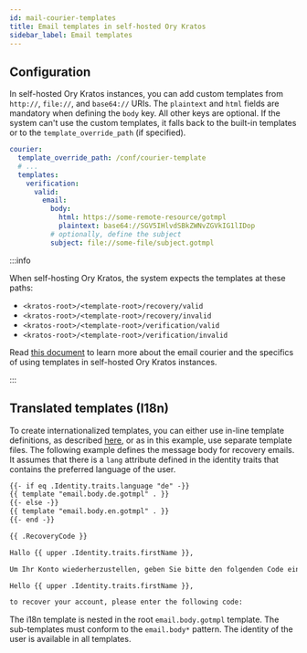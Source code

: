 ```yaml
---
id: mail-courier-templates
title: Email templates in self-hosted Ory Kratos
sidebar_label: Email templates
---
```


## Configuration

In self-hosted Ory Kratos instances, you can add custom templates from `http://`, `file://`, and `base64://` URIs. The `plaintext`
and `html` fields are mandatory when defining the `body` key. All other keys are optional. If the system can't use the custom
templates, it falls back to the built-in templates or to the `template_override_path` (if specified).

```yaml title=path/to/kratos/config.yml
courier:
  template_override_path: /conf/courier-template
  # ...
  templates:
    verification:
      valid:
        email:
          body:
            html: https://some-remote-resource/gotmpl
            plaintext: base64://SGV5IHlvdSBkZWNvZGVkIG1lIDop
          # optionally, define the subject
          subject: file://some-file/subject.gotmpl
```

:::info

When self-hosting Ory Kratos, the system expects the templates at these paths:

- `<kratos-root>/<template-root>/recovery/valid`
- `<kratos-root>/<template-root>/recovery/invalid`
- `<kratos-root>/<template-root>/verification/valid`
- `<kratos-root>/<template-root>/verification/invalid`

Read [this document](../self-hosted/mail-courier-selfhosted) to learn more about the email courier and the specifics of using
templates in self-hosted Ory Kratos instances.

:::

## Translated templates (I18n)

To create internationalized templates, you can either use in-line template definitions, as described
[here](../emails-sms/05_custom-email-templates.mdx#translated-templates-i18n), or as in this example, use separate template files.
The following example defines the message body for recovery emails. It assumes that there is a `lang` attribute defined in the
identity traits that contains the preferred language of the user.

```txt title="<template-root>/recovery_code/valid/email.body.gotmpl"
{{- if eq .Identity.traits.language "de" -}}
{{ template "email.body.de.gotmpl" . }}
{{- else -}}
{{ template "email.body.en.gotmpl" . }}
{{- end -}}

{{ .RecoveryCode }}
```

```txt title="<template-root>/recovery_code/valid/email.body.de.gotmpl"
Hallo {{ upper .Identity.traits.firstName }},

Um Ihr Konto wiederherzustellen, geben Sie bitte den folgenden Code ein:
```

```txt title="<template-root>/recovery/valid/email.body.en.gotmpl"
Hello {{ upper .Identity.traits.firstName }},

to recover your account, please enter the following code:
```

The i18n template is nested in the root `email.body.gotmpl` template. The sub-templates must conform to the `email.body*` pattern.
The identity of the user is available in all templates.
